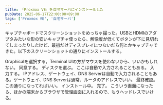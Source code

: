 ```yaml
---
title: 「Proxmox VE」を自宅サーバにインストールした
pubDate: 2025-06-17T22:00:00+09:00
tags: ['Proxmox VE', '自宅サーバ']
---
```



キャプチャボードでスクリーンショットをめっちゃ撮った。USBとHDMIのアダプタみたいな形の安いキャプチャ使ったら、解像度が低くてボタンが下に見切れてしまったりしたけど、最初だけディスプレイにつないだら何とかキャプチャできた。以下のスクリーンショットの通りにインストールする。

<MyImage src={screenshot01} alt="ローカルでインポートされた画像1" />
Graphicalを選択する。Terminal UIの方がマウスを使わないから、いいかもしれない。

<MyImage src={screenshot02} alt="ローカルでインポートされた画像2" />
同意する。

<MyImage src={screenshot03} alt="ローカルでインポートされた画像3" />
ディスクを選ぶ。

<MyImage src={screenshot04} alt="ローカルでインポートされた画像4" />
ここは自動で入力されることもある。

<MyImage src={screenshot05} alt="ローカルでインポートされた画像5" />
入力する。

<MyImage src={screenshot06} alt="ローカルでインポートされた画像6" />
IPアドレス、ゲートウェイ、DNS Serverは自動で入力されることもある。ゲートウェイ、DNS Serverは通常、ルータのアドレスでいい。

<MyImage src={screenshot07} alt="ローカルでインポートされた画像7" />
最終確認。この通りになってればいい。

<MyImage src={screenshot08} alt="ローカルでインポートされた画像8" />
インストール中。

<MyImage src={screenshot09} alt="ローカルでインポートされた画像9" />
完了。

<MyImage src={screenshot10} alt="ローカルでインポートされた画像10" />
こういう画面になったら、ほかの端末からブラウザで管理画面に入れるので、もうヘッドレスでいける。
